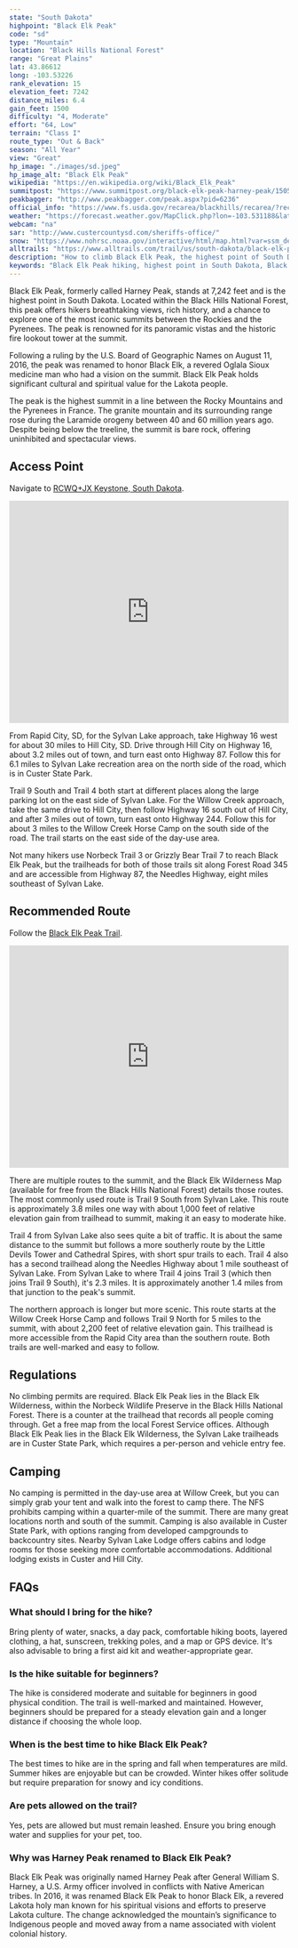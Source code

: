 ```yaml
---
state: "South Dakota"
highpoint: "Black Elk Peak"
code: "sd"
type: "Mountain"
location: "Black Hills National Forest"
range: "Great Plains"
lat: 43.86612
long: -103.53226
rank_elevation: 15
elevation_feet: 7242
distance_miles: 6.4
gain_feet: 1500
difficulty: "4, Moderate"
effort: "64, Low"
terrain: "Class I"
route_type: "Out & Back"
season: "All Year"
view: "Great"
hp_image: "./images/sd.jpeg"
hp_image_alt: "Black Elk Peak"
wikipedia: "https://en.wikipedia.org/wiki/Black_Elk_Peak"
summitpost: "https://www.summitpost.org/black-elk-peak-harney-peak/150511"
peakbagger: "http://www.peakbagger.com/peak.aspx?pid=6236"
official_info: "https://www.fs.usda.gov/recarea/blackhills/recarea/?recid=80906"
weather: "https://forecast.weather.gov/MapClick.php?lon=-103.531188&lat=43.865973"
webcam: "na"
sar: "http://www.custercountysd.com/sheriffs-office/"
snow: "https://www.nohrsc.noaa.gov/interactive/html/map.html?var=ssm_depth&min_x=-103.603285241546&min_y=43.7659744262695&max_x=-103.459092688141&max_y=43.9659744262695&bgvar=dem&shdvar=shading&title=0&width=800&height=450&font=0&lbl=m&palette=0&h_o=0&metric=0&lp=0&no_header=0&snap=1&o7=1&o9=1&o11=1&o13=1"
alltrails: "https://www.alltrails.com/trail/us/south-dakota/black-elk-peak-trail"
description: "How to climb Black Elk Peak, the highest point of South Dakota."
keywords: "Black Elk Peak hiking, highest point in South Dakota, Black Hills National Forest trails, Custer State Park hiking trails, Harney Peak"
---
```


Black Elk Peak, formerly called Harney Peak, stands at 7,242 feet and is the highest point in South Dakota. Located within the Black Hills National Forest, this peak offers hikers breathtaking views, rich history, and a chance to explore one of the most iconic summits between the Rockies and the Pyrenees. The peak is renowned for its panoramic vistas and the historic fire lookout tower at the summit.

Following a ruling by the U.S. Board of Geographic Names on August 11, 2016, the peak was renamed to honor Black Elk, a revered Oglala Sioux medicine man who had a vision on the summit. Black Elk Peak holds significant cultural and spiritual value for the Lakota people.

The peak is the highest summit in a line between the Rocky Mountains and the Pyrenees in France. The granite mountain and its surrounding range rose during the Laramide orogeny between 40 and 60 million years ago. Despite being below the treeline, the summit is bare rock, offering uninhibited and spectacular views.

## Access Point
Navigate to <a target="_blank" href="https://maps.app.goo.gl/iC6XVKW3yWzyPJyw6">RCWQ+JX Keystone, South Dakota</a>.

<iframe src="https://www.google.com/maps/embed?pb=!1m18!1m12!1m3!1d5277.463365840136!2d-103.55813693683582!3d43.84428000330584!2m3!1f0!2f0!3f0!3m2!1i1024!2i768!4f13.1!3m3!1m2!1s0x8762cb2463a8d725%3A0xe2b4ad9c9b95f274!2sBlack%20Elk%20Peak%20Trailhead!5e0!3m2!1sen!2sus!4v1721362489276!5m2!1sen!2sus" width="100%" height="400" style="border:0;" allowfullscreen="" loading="lazy" referrerpolicy="no-referrer-when-downgrade"></iframe>

From Rapid City, SD, for the Sylvan Lake approach, take Highway 16 west for about 30 miles to Hill City, SD. Drive through Hill City on Highway 16, about 3.2 miles out of town, and turn east onto Highway 87. Follow this for 6.1 miles to Sylvan Lake recreation area on the north side of the road, which is in Custer State Park. 

Trail 9 South and Trail 4 both start at different places along the large parking lot on the east side of Sylvan Lake. For the Willow Creek approach, take the same drive to Hill City, then follow Highway 16 south out of Hill City, and after 3 miles out of town, turn east onto Highway 244. Follow this for about 3 miles to the Willow Creek Horse Camp on the south side of the road. The trail starts on the east side of the day-use area.

Not many hikers use Norbeck Trail 3 or Grizzly Bear Trail 7 to reach Black Elk Peak, but the trailheads for both of those trails sit along Forest Road 345 and are accessible from Highway 87, the Needles Highway, eight miles southeast of Sylvan Lake.

## Recommended Route
Follow the <a target="_blank" href="https://www.alltrails.com/trail/us/south-dakota/black-elk-peak-trail">Black Elk Peak Trail</a>.

<iframe class="alltrails" src="https://www.alltrails.com/widget/trail/us/south-dakota/black-elk-peak-trail?scrollZoom=false&elevationDiagram=false&u=i&sh=cmpl5n" width="100%" height="400" frameborder="0" scrolling="no" marginheight="0" marginwidth="0" title="AllTrails: Trail Guides and Maps for Hiking, Camping, and Running"></iframe>

There are multiple routes to the summit, and the Black Elk Wilderness Map (available for free from the Black Hills National Forest) details those routes. The most commonly used route is Trail 9 South from Sylvan Lake. This route is approximately 3.8 miles one way with about 1,000 feet of relative elevation gain from trailhead to summit, making it an easy to moderate hike.

Trail 4 from Sylvan Lake also sees quite a bit of traffic. It is about the same distance to the summit but follows a more southerly route by the Little Devils Tower and Cathedral Spires, with short spur trails to each. Trail 4 also has a second trailhead along the Needles Highway about 1 mile southeast of Sylvan Lake. From Sylvan Lake to where Trail 4 joins Trail 3 (which then joins Trail 9 South), it's 2.3 miles. It is approximately another 1.4 miles from that junction to the peak's summit.

The northern approach is longer but more scenic. This route starts at the Willow Creek Horse Camp and follows Trail 9 North for 5 miles to the summit, with about 2,200 feet of relative elevation gain. This trailhead is more accessible from the Rapid City area than the southern route. Both trails are well-marked and easy to follow.

## Regulations
No climbing permits are required. Black Elk Peak lies in the Black Elk Wilderness, within the Norbeck Wildlife Preserve in the Black Hills National Forest. There is a counter at the trailhead that records all people coming through. Get a free map from the local Forest Service offices. Although Black Elk Peak lies in the Black Elk Wilderness, the Sylvan Lake trailheads are in Custer State Park, which requires a per-person and vehicle entry fee.

## Camping
No camping is permitted in the day-use area at Willow Creek, but you can simply grab your tent and walk into the forest to camp there. The NFS prohibits camping within a quarter-mile of the summit. There are many great locations north and south of the summit. Camping is also available in Custer State Park, with options ranging from developed campgrounds to backcountry sites. Nearby Sylvan Lake Lodge offers cabins and lodge rooms for those seeking more comfortable accommodations. Additional lodging exists in Custer and Hill City.

## FAQs

### What should I bring for the hike?
Bring plenty of water, snacks, a day pack, comfortable hiking boots, layered clothing, a hat, sunscreen, trekking poles, and a map or GPS device. It's also advisable to bring a first aid kit and weather-appropriate gear.

### Is the hike suitable for beginners?
The hike is considered moderate and suitable for beginners in good physical condition. The trail is well-marked and maintained. However, beginners should be prepared for a steady elevation gain and a longer distance if choosing the whole loop.

### When is the best time to hike Black Elk Peak?
The best times to hike are in the spring and fall when temperatures are mild. Summer hikes are enjoyable but can be crowded. Winter hikes offer solitude but require preparation for snowy and icy conditions.

### Are pets allowed on the trail?
Yes, pets are allowed but must remain leashed. Ensure you bring enough water and supplies for your pet, too.

### Why was Harney Peak renamed to Black Elk Peak?
Black Elk Peak was originally named Harney Peak after General William S. Harney, a U.S. Army officer involved in conflicts with Native American tribes. In 2016, it was renamed Black Elk Peak to honor Black Elk, a revered Lakota holy man known for his spiritual visions and efforts to preserve Lakota culture. The change acknowledged the mountain’s significance to Indigenous people and moved away from a name associated with violent colonial history.